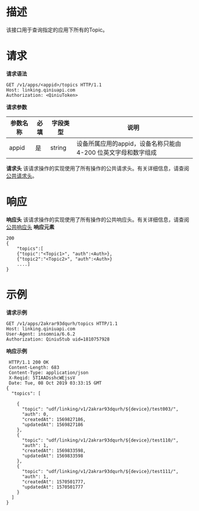 # 描述
该接口用于查询指定的应用下所有的Topic。

# 请求
**请求语法**

```
GET /v1/apps/<appid>/topics HTTP/1.1
Host: linking.qiniuapi.com
Authorization: <QiniuToken>
```

**请求参数**

|参数名称|必填|字段类型|说明|
|---|---|---|---|
|appid|是|string|设备所属应用的appid，设备名称只能由 4-200 位英文字母和数字组成|

**请求头**
该请求操作的实现使用了所有操作的公共请求头。有关详细信息，请查阅[公共请求头](https://developer.qiniu.io/linking/api/5269/linking-http-headers)。

# 响应
**响应头**
该请求操作的实现使用了所有操作的公共响应头。有关详细信息，请查阅[公共响应头](https://developer.qiniu.io/linking/api/5269/linking-http-headers)
**响应元素**

```
200 
{
    "topics":[
    {"topic":"<Topic1>", "auth":<Auth>},
    {"topic2":"<Topic2>", "auth":<Auth>}
    ....]
}
```

# 示例

**请求示例**

```
GET /v1/apps/2akrar93dqurh/topics HTTP/1.1
Host: linking.qiniuapi.com
User-Agent: insomnia/6.6.2
Authorization: QiniuStub uid=1810757928
```

**响应示例**

```
 HTTP/1.1 200 OK
 Content-Length: 683
 Content-Type: application/json
 X-Reqid: 5TIAADsshcWEjssV
 Date: Tue, 08 Oct 2019 03:33:15 GMT
{
  "topics": [
    
    {
      "topic": "udf/linking/v1/2akrar93dqurh/${device}/test003/",
      "auth": 0,
      "createdAt": 1569827186,
      "updatedAt": 1569827186
    },
    {
      "topic": "udf/linking/v1/2akrar93dqurh/${device}/test110/",
      "auth": 1,
      "createdAt": 1569833598,
      "updatedAt": 1569833598
    },
    {
      "topic": "udf/linking/v1/2akrar93dqurh/${device}/test111/",
      "auth": 1,
      "createdAt": 1570501777,
      "updatedAt": 1570501777
    }
  ]
}
```